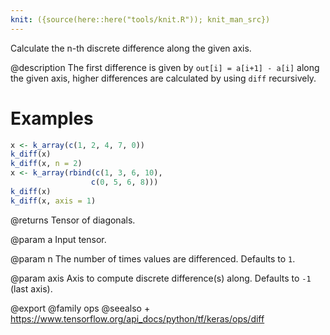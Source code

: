 ```yaml
---
knit: ({source(here::here("tools/knit.R")); knit_man_src})
---
```

Calculate the n-th discrete difference along the given axis.

@description
The first difference is given by `out[i] = a[i+1] - a[i]` along
the given axis, higher differences are calculated by using `diff`
recursively.

# Examples
```r
x <- k_array(c(1, 2, 4, 7, 0))
k_diff(x)
k_diff(x, n = 2)
x <- k_array(rbind(c(1, 3, 6, 10),
                  c(0, 5, 6, 8)))
k_diff(x)
k_diff(x, axis = 1)
```

@returns
Tensor of diagonals.

@param a
Input tensor.

@param n
The number of times values are differenced. Defaults to `1`.

@param axis
Axis to compute discrete difference(s) along.
Defaults to `-1` (last axis).

@export
@family ops
@seealso
+ <https://www.tensorflow.org/api_docs/python/tf/keras/ops/diff>
